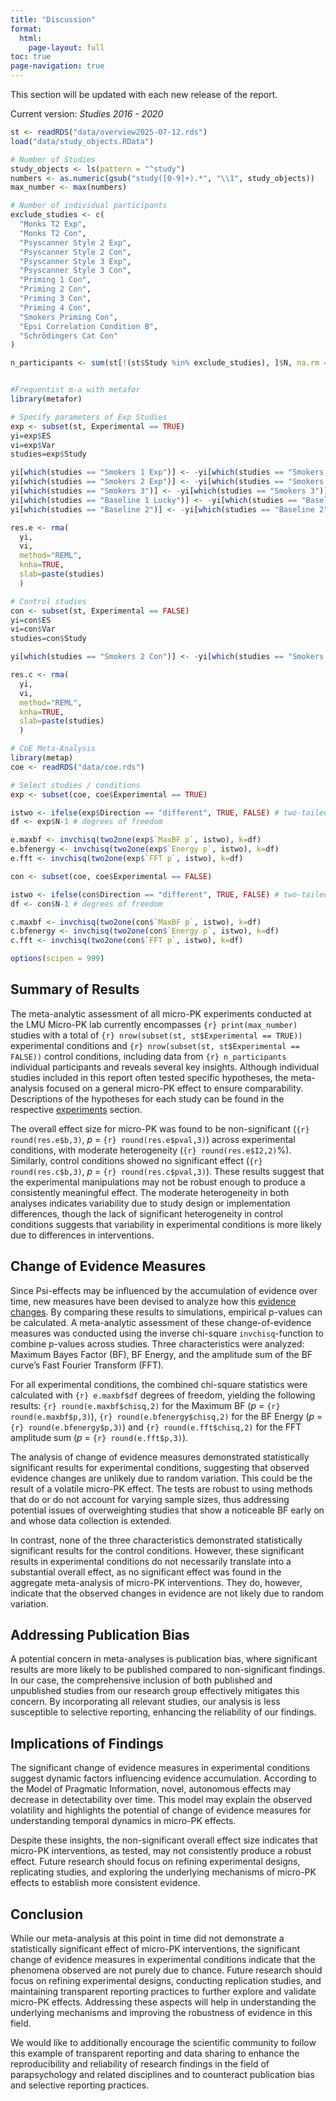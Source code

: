 ```yaml
---
title: "Discussion"
format: 
  html:
    page-layout: full
toc: true
page-navigation: true
---
```


::: callout-note
This section will be updated with each new release of the report.

Current version: *Studies 2016 - 2020*
:::

```r
st <- readRDS("data/overview2025-07-12.rds")
load("data/study_objects.RData")

# Number of Studies
study_objects <- ls(pattern = "^study")
numbers <- as.numeric(gsub("study([0-9]+).*", "\\1", study_objects))
max_number <- max(numbers)

# Number of individual participants
exclude_studies <- c(
  "Monks T2 Exp",
  "Monks T2 Con",
  "Psyscanner Style 2 Exp",
  "Psyscanner Style 2 Con",
  "Psyscanner Style 3 Exp",
  "Psyscanner Style 3 Con",
  "Priming 1 Con",
  "Priming 2 Con",
  "Priming 3 Con",
  "Priming 4 Con",
  "Smokers Priming Con",
  "Epsi Correlation Condition B",
  "Schrödingers Cat Con"
)

n_participants <- sum(st[!(st$Study %in% exclude_studies), ]$N, na.rm = TRUE)


#Frequentist m-a with metafor 
library(metafor)

# Specify parameters of Exp Studies
exp <- subset(st, Experimental == TRUE)
yi=exp$ES
vi=exp$Var
studies=exp$Study

yi[which(studies == "Smokers 1 Exp")] <- -yi[which(studies == "Smokers 1 Exp")]
yi[which(studies == "Smokers 2 Exp")] <- -yi[which(studies == "Smokers 2 Exp")]
yi[which(studies == "Smokers 3")] <- -yi[which(studies == "Smokers 3")]
yi[which(studies == "Baseline 1 Lucky")] <- -yi[which(studies == "Baseline 1 Lucky")]
yi[which(studies == "Baseline 2")] <- -yi[which(studies == "Baseline 2")]

res.e <- rma(
  yi,
  vi, 
  method="REML",
  knha=TRUE,
  slab=paste(studies)
  )

# Control studies
con <- subset(st, Experimental == FALSE)
yi=con$ES
vi=con$Var
studies=con$Study

yi[which(studies == "Smokers 2 Con")] <- -yi[which(studies == "Smokers 2 Con")]

res.c <- rma(
  yi,
  vi, 
  method="REML",
  knha=TRUE,
  slab=paste(studies)
  )

# CoE Meta-Analysis
library(metap)
coe <- readRDS("data/coe.rds")

# Select studies / conditions
exp <- subset(coe, coe$Experimental == TRUE)

istwo <- ifelse(exp$Direction == "different", TRUE, FALSE) # two-tailed test
df <- exp$N-1 # degrees of freedom

e.maxbf <- invchisq(two2one(exp$`MaxBF p`, istwo), k=df)
e.bfenergy <- invchisq(two2one(exp$`Energy p`, istwo), k=df)
e.fft <- invchisq(two2one(exp$`FFT p`, istwo), k=df)

con <- subset(coe, coe$Experimental == FALSE)

istwo <- ifelse(con$Direction == "different", TRUE, FALSE) # two-tailed test
df <- con$N-1 # degrees of freedom

c.maxbf <- invchisq(two2one(con$`MaxBF p`, istwo), k=df)
c.bfenergy <- invchisq(two2one(con$`Energy p`, istwo), k=df)
c.fft <- invchisq(two2one(con$`FFT p`, istwo), k=df)

options(scipen = 999)
```

## Summary of Results

The meta-analytic assessment of all micro-PK experiments conducted at the LMU Micro-PK lab currently encompasses `{r} print(max_number)` studies with a total of `{r} nrow(subset(st, st$Experimental == TRUE))` experimental conditions and `{r} nrow(subset(st, st$Experimental == FALSE))` control conditions, including data from `{r} n_participants` individual participants and reveals several key insights. Although individual studies included in this report often tested specific hypotheses, the meta-analysis focused on a general micro-PK effect to ensure comparability. Descriptions of the hypotheses for each study can be found in the respective [experiments](experiments.html) section.

The overall effect size for micro-PK was found to be non-significant (`{r} round(res.e$b,3)`, *p* = `{r} round(res.e$pval,3)`) across experimental conditions, with moderate heterogeneity (`{r} round(res.e$I2,2)`%). Similarly, control conditions showed no significant effect (`{r} round(res.c$b,3)`, *p* = `{r} round(res.c$pval,3)`). These results suggest that the experimental manipulations may not be robust enough to produce a consistently meaningful effect. The moderate heterogeneity in both analyses indicates variability due to study design or implementation differences, though the lack of significant heterogeneity in control conditions suggests that variability in experimental conditions is more likely due to differences in interventions.

## Change of Evidence Measures

Since Psi-effects may be influenced by the accumulation of evidence over time, new measures have been devised to analyze how this [evidence changes](coe-measures.html). By comparing these results to simulations, empirical p-values can be calculated. A meta-analytic assessment of these change-of-evidence measures was conducted using the inverse chi-square `invchisq`-function to combine p-values across studies. Three characteristics were analyzed: Maximum Bayes Factor (BF), BF Energy, and the amplitude sum of the BF curve’s Fast Fourier Transform (FFT).

For all experimental conditions, the combined chi-square statistics were calculated with `{r} e.maxbf$df` degrees of freedom, yielding the following results: `{r} round(e.maxbf$chisq,2)` for the Maximum BF (*p* = `{r} round(e.maxbf$p,3)`), `{r} round(e.bfenergy$chisq,2)` for the BF Energy (*p* = `{r} round(e.bfenergy$p,3)`) and `{r} round(e.fft$chisq,2)` for the FFT amplitude sum (*p* = `{r} round(e.fft$p,3)`).

The analysis of change of evidence measures demonstrated statistically significant results for experimental conditions, suggesting that observed evidence changes are unlikely due to random variation. This could be the result of a volatile micro-PK effect. The tests are robust to using methods that do or do not account for varying sample sizes, thus addressing potential issues of overweighting studies that show a noticeable BF early on and whose data collection is extended.

In contrast, none of the three characteristics demonstrated statistically significant results for the control conditions. However, these significant results in experimental conditions do not necessarily translate into a substantial overall effect, as no significant effect was found in the aggregate meta-analysis of micro-PK interventions. They do, however, indicate that the observed changes in evidence are not likely due to random variation.

## Addressing Publication Bias

A potential concern in meta-analyses is publication bias, where significant results are more likely to be published compared to non-significant findings. In our case, the comprehensive inclusion of both published and unpublished studies from our research group effectively mitigates this concern. By incorporating all relevant studies, our analysis is less susceptible to selective reporting, enhancing the reliability of our findings.

## Implications of Findings

The significant change of evidence measures in experimental conditions suggest dynamic factors influencing evidence accumulation. According to the Model of Pragmatic Information, novel, autonomous effects may decrease in detectability over time. This model may explain the observed volatility and highlights the potential of change of evidence measures for understanding temporal dynamics in micro-PK effects.

Despite these insights, the non-significant overall effect size indicates that micro-PK interventions, as tested, may not consistently produce a robust effect. Future research should focus on refining experimental designs, replicating studies, and exploring the underlying mechanisms of micro-PK effects to establish more consistent evidence.

## Conclusion

While our meta-analysis at this point in time did not demonstrate a statistically significant effect of micro-PK interventions, the significant change of evidence measures in experimental conditions indicate that the phenomena observed are not purely due to chance. Future research should focus on refining experimental designs, conducting replication studies, and maintaining transparent reporting practices to further explore and validate micro-PK effects. Addressing these aspects will help in understanding the underlying mechanisms and improving the robustness of evidence in this field.

We would like to additionally encourage the scientific community to follow this example of transparent reporting and data sharing to enhance the reproducibility and reliability of research findings in the field of parapsychology and related disciplines and to counteract publication bias and selective reporting practices.
